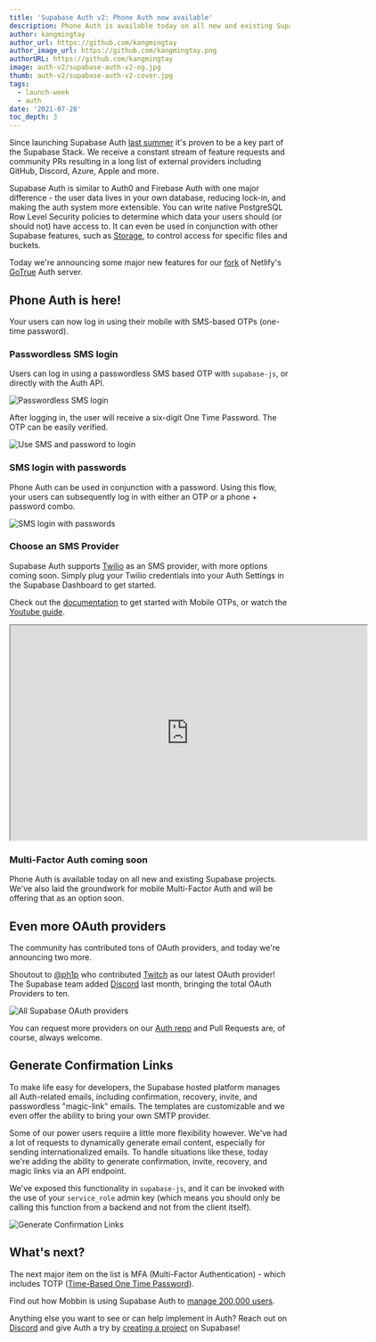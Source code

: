 ```yaml
---
title: 'Supabase Auth v2: Phone Auth now available'
description: Phone Auth is available today on all new and existing Supabase projects.
author: kangmingtay
author_url: https://github.com/kangmingtay
author_image_url: https://github.com/kangmingtay.png
authorURL: https://github.com/kangmingtay
image: auth-v2/supabase-auth-v2-og.jpg
thumb: auth-v2/supabase-auth-v2-cover.jpg
tags:
  - launch-week
  - auth
date: '2021-07-28'
toc_depth: 3
---
```



Since launching Supabase Auth [last summer](https://news.ycombinator.com/item?id=24072051) it's proven to be a key part of the Supabase Stack. 
We receive a constant stream of feature requests and community PRs resulting in a long 
list of external providers including GitHub, Discord, Azure, Apple and more.

Supabase Auth is similar to Auth0 and Firebase Auth with one major difference - the user data lives in your own database, 
reducing lock-in, and making the auth system more extensible. You can write native PostgreSQL Row Level Security policies to 
determine which data your users should (or should not) have access to. It can even be used in conjunction with other Supabase features, 
such as [Storage](https://supabase.io/storage), to control access for specific files and buckets.

Today we're announcing some major new features for our [fork](https://github.com/supabase/gotrue) of Netlify's [GoTrue](https://github.com/netlify/gotrue) Auth server.

## Phone Auth is here!

Your users can now log in using their mobile with SMS-based OTPs (one-time password). 

### Passwordless SMS login

Users can log in using a passwordless SMS based OTP with `supabase-js`, or directly with the Auth API. 

![Passwordless SMS login](/new/images/blog/auth-v2/passwordless-login.png)

After logging in, the user will receive a six-digit One Time Password. The OTP can be easily verified.

![Use SMS and password to login](/new/images/blog/auth-v2/verify-otp.png)

### SMS login with passwords

Phone Auth can be used in conjunction with a password. Using this flow, your users can subsequently log in 
with either an OTP or a phone + password combo.

![SMS login with passwords](/new/images/blog/auth-v2/phone-and-password-login.png)


### Choose an SMS Provider

Supabase Auth supports [Twilio](https://www.twilio.com/) as an SMS provider, with more options coming soon. 
Simply plug your Twilio credentials into your Auth Settings in the Supabase Dashboard to get started. 

Check out the [documentation](https://supabase.io/docs/guides/auth/auth-twilio) to get started with Mobile OTPs, 
or watch the [Youtube guide](https://youtu.be/akScoPO01bc).

<iframe
  className="w-full video-with-border"
  width="640"
  height="385"
  src="https://www.youtube-nocookie.com/embed/akScoPO01bc"
  frameBorder="1"
  allow="accelerometer; autoplay; clipboard-write; encrypted-media; gyroscope; picture-in-picture"
  allowFullScreen
></iframe>


### Multi-Factor Auth coming soon

Phone Auth is available today on all new and existing Supabase projects. We've also laid the groundwork for mobile Multi-Factor 
Auth and will be offering that as an option soon.

## Even more OAuth providers

The community has contributed tons of OAuth providers, and today we're announcing two more.

Shoutout to [@ph1p](https://github.com/ph1p) who contributed [Twitch](https://supabase.io/docs/guides/auth/auth-twitch) as our latest OAuth provider! 
The Supabase team added [Discord](https://supabase.io/docs/guides/auth/auth-discord) last month, bringing the total OAuth Providers to ten.

![All Supabase OAuth providers](/new/images/blog/auth-v2/supabase-oauth-providers.png)

You can request more providers on our [Auth repo](https://github.com/supabase/gotrue) and Pull Requests are, of course, always welcome.

## Generate Confirmation Links

To make life easy for developers, the Supabase hosted platform manages all Auth-related emails, including confirmation, 
recovery, invite, and passwordless "magic-link" emails. The templates are customizable and we even offer the ability to bring your own SMTP provider.

Some of our power users require a little more flexibility however. We've had a lot of requests to dynamically generate email content, 
especially for sending internationalized emails. To handle situations like these, today we're adding the ability to 
generate confirmation, invite, recovery, and magic links via an API endpoint.

We've exposed this functionality in `supabase-js`, and it can be invoked with the use of your `service_role` admin key 
(which means you should only be calling this function from a backend and not from the client itself).

![Generate Confirmation Links](/new/images/blog/auth-v2/generate-links.png)

## What's next?

The next major item on the list is MFA (Multi-Factor Authentication) - which includes TOTP 
([Time-Based One Time Password](https://en.wikipedia.org/wiki/Time-based_One-Time_Password)).

Find out how Mobbin is using Supabase Auth to [manage 200,000 users](/blog/2021/07/28/mobbin-supabase-200000-users).

Anything else you want to see or can help implement in Auth? Reach out on 
[Discord](https://discord.supabase.com/) and give Auth a try by [creating a project](https://app.supabase.io/) on Supabase!
